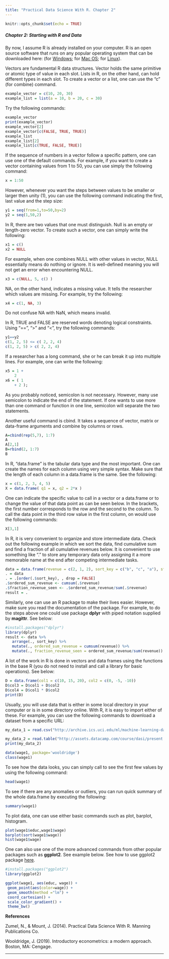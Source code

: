 ```yaml
---
title: "Practical Data Science With R. Chapter 2"
---
```


```r
knitr::opts_chunk$set(echo = TRUE)
```


##### Chapter 2: Starting with R and Data

By now, I assume R is already installed on your computer. R is an open source software that runs on any popular operating system that can be downloaded here: (for [Windows](https://cran.r-project.org/bin/windows/base/); for [Mac OS](https://cran.r-project.org/bin/macosx/); for [Linux](https://cran.r-project.org/bin/linux/)).

Vectors are fundamental R data structures. Vector holds the same primitive or atomic type of value in each slot. Lists in R, on the other hand, can hold different types in each slot. To create a vector or a list, one can use the "c" (for combine) command.

```r
example_vector = c(10, 20, 30)
example_list = list(a = 10, b = 20, c = 30)
```

Try the following commands:
```r
example_vector
print(example_vector)
example_vector[2]
example_vector[c(FALSE, TRUE, TRUE)]
example_list
example_list[2]
example_list[c(TRUE, FALSE, TRUE)]
```

If the sequence of numbers in a vector follow a specific pattern, one can use one of the default commands. For example, if you want to create a vector containing values from 1 to 50, you can use simply the following command:
```r
x = 1:50
```


However, whenever you want the steps between values to be smaller or larger then unity (1), you can use the following command indicating the first, last value and the step size:
```r
y1 = seq(from=1,to=50,by=2)
y2 = seq(1,50,2)
```

In R, there are two values that one must distinguish. Null is an empty or length-zero vector. To create such a vector, one can simply write the following:
```r
x1 = c()
x2 = NULL
```

For example, when one combines NULL with other values in vector, NULL essentially means do nothing or ignore. It is well-defined meaning you will not get an error when encountering NULL.
```r
x3 = c(NULL, 5, c() )
```

NA, on the other hand, indicates a missing value. It tells the researcher which values are missing. For example, try the following:
```r
x4 = c(1, NA, 3)
```

Do not confuse NA with NaN, which means invalid. 

In R, TRUE and FALSE are reserved words denoting logical constraints. Using "==", ">" and "<", try the following commands:
```r
y1==y2
c(1, 2, 5) <= c( 2, 2, 4)
c(1, 2, 5) > c( 2, 2, 4)
```

If a researcher has a long command, she or he can break it up into multiple lines. For example, one can write the following:
```r
x5 = 1 + 
    2
x6 = ( 1
    + 2 );
```

As you probably noticed, semicolon is not necessary. However, many use semicolon to indicate the end of the statement. If one wants to use more than one command or function in one line, semicolon will separate the two statements.

Another useful command is cbind. It takes a sequence of vector, matrix or data-frame arguments and combine by columns or rows.
```r
A=cbind(rep(5,7), 1:7)
A
A[2,1]
B=rbind(2, 1:7)
B
```

In R, "data.frame" is the tabular data type and the most important. One can create the names for each column using very simple syntax. Make sure that the length of each column in a data.frame is the same. See the following:
```r
x = c(1, 2, 3, 4, 5)
X = data.frame( q1 = x, q2 = 2*x )
```

One can indicate the specific value to call in a vector or a data.frame or to change the value of that data point as can be seen below. In the brackets, the first number corresponds to the row and the second to the column. To call the data point in the third row value in the first column, on would use the following commands:
```r
X[3,1]
```

In R, it is very convenient to organize and store intermediate data. Check out the following example in which we  sort the data, find cumulative sum and find a fraction of all cumulative revenues below. It is convenient to use something like "." to store any temporary data only assigning it a more memorable name at the end after competing intermediate tasks.
```r
data = data.frame(revenue = c(2, 1, 2), sort_key = c("b", "c", "a"), stringsAsFactors = FALSE)
. = data
. = .[order(.$sort_key), , drop = FALSE]
.$ordered_sum_revenue <- cumsum(.$revenue)
.$fraction_revenue_seen <- .$ordered_sum_revenue/sum(.$revenue)
result = .
```

Similarly, one can use an R package to make their lives easier. However, make sure you read the documentation of the package. For example, to do the steps above one could use package **dplyr** with piped notation supplied by **magittr**. See below:
```r
#install.packages("dplyr")
library(dplyr)
result <- data %>%
   arrange(., sort_key) %>%
   mutate(., ordered_sum_revenue = cumsum(revenue)) %>%
   mutate(., fraction_revenue_seen = ordered_sum_revenue/sum(revenue))
```

A lot of the work in R is done in vectors and data frames using the functions in the base R (you do not need to install and call a library for basic operations).  See below:
```r
D = data.frame(col1 = c(10, 15, 20), col2 = c(0, -5, -10))
D$col3 = D$col1 + D$col2
D$col4 = D$col1 * D$col2
print(D)
```

Usually, you will use data that is either in some local directory in your computer or is in some directory online. With R, it is easy to import either of these. For example, you can use the following commands to download a dataset from a specific URL:
```r
my_data_1 = read.csv("http://archive.ics.uci.edu/ml/machine-learning-databases/wine/wine.data", header = FALSE)

my_data_2 = read.table("http://assets.datacamp.com/course/dasi/present.txt", header = TRUE)
print(my_data_2)

data(wage1, package='wooldridge')
class(wage1)
```

To see how the data looks, you can simply call to see the first few values by using the following command:
```r
head(wage1)
```

To see if there are any anomalies or outliers, you can run quick summary of the whole data.frame by executing the following:
```r
summary(wage1)
```

To plot data, one can use either basic commands such as plot, barplot, histogram.
```r
plot(wage1$educ,wage1$wage)
barplot(sort(wage1$wage))
hist(wage1$wage)
```

One can also use one of the more advanced commands from other popular packages such as **ggplot2**. See example below. See how to use ggplot2 package [here](https://rstudio.com/wp-content/uploads/2015/03/ggplot2-cheatsheet.pdf).
```r
#install.packages("ggplot2")
library(ggplot2)

ggplot(wage1, aes(educ, wage)) +
 geom_point(aes(color=wage)) +
 geom_smooth(method ="lm") +
 coord_cartesian() +
 scale_color_gradient() +
 theme_bw()
```

**References**

Zumel, N., & Mount, J. (2014). Practical Data Science With R. Manning Publications Co.

Wooldridge, J. (2019). Introductory econometrics: a modern approach. Boston, MA: Cengage.

---
